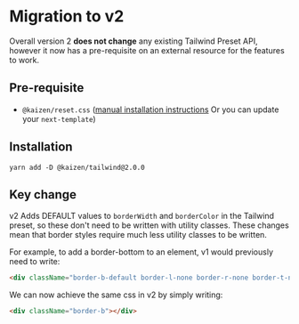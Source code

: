 
<Meta title="Systems/Tailwind Preset/Migration to v2" />

# Migration to v2

Overall version 2 **does not change** any existing Tailwind Preset API, however it now has a pre-requisite on an external resource for the features to work.

## Pre-requisite
- `@kaizen/reset.css` ([manual installation instructions](https://cultureamp.design/?path=/docs/guides-app-starter--docs#3-add-kaizens-global-css-stylesheets) Or you can update your `next-template`)

## Installation

```
yarn add -D @kaizen/tailwind@2.0.0
```

## Key change

v2 Adds DEFAULT values to `borderWidth` and `borderColor` in the Tailwind preset, so these don't need to be written with utility classes.
These changes mean that border styles require much less utility classes to be written.

For example, to add a border-bottom to an element, v1 would previously need to write:
```html
<div className="border-b-default border-l-none border-r-none border-t-none border-solid border-purple-800"></div>
```

We can now achieve the same css in v2 by simply writing:
```html
<div className="border-b"></div>
```
